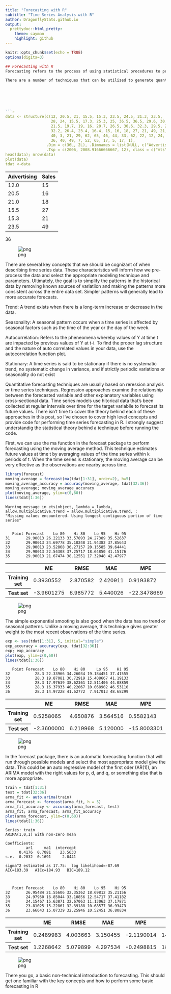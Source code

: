 ```yaml
---
title: "Forecasting with R"
subtitle: "Time Series Analysis with R"
author: DragonflyStats.github.io
output:
  prettydoc::html_pretty:
    theme: cayman
    highlight: github
---
```


```r
knitr::opts_chunk$set(echo = TRUE)
options(digits=3)
```



```r

## Forecasting with R
Forecasting refers to the process of using statistical procedures to predict future values of a time series based on historical trends. For businesses, being able gauge expected outcomes for a given time period is essential for managing marketing, planning, and finances. For example, an advertising agency may want to utilizes sales forecasts to identify which future months may require increased marketing expenditures. Companies may also use forecasts to identify which sales persons met their expected targets for a fiscal quarter.

There are a number of techniques that can be utilized to generate quantitative forecasts. Some methods are fairly simple while others are more robust and incorporate exogenous factors. Regardless of what is utilized, the first step should always be to visualize the data using a line graph. You want to consider how the metric changes over time, whether there is a distinct trend, or if there are distinct patterns that are noteworthy.






```r
data <- structure(c(12, 20.5, 21, 15.5, 15.3, 23.5, 24.5, 21.3, 23.5,
                    28, 24, 15.5, 17.3, 25.3, 25, 36.5, 36.5, 29.6, 30.5, 28, 26,
                    21.5, 19.7, 19, 16, 20.7, 26.5, 30.6, 32.3, 29.5, 28.3, 31.3,
                    32.2, 26.4, 23.4, 16.4, 15, 16, 18, 27, 21, 49, 21, 22, 28, 36,
                    40, 3, 21, 29, 62, 65, 46, 44, 33, 62, 22, 12, 24, 3, 5, 14,
                    36, 40, 49, 7, 52, 65, 17, 5, 17, 1),
                  .Dim = c(36L, 2L), .Dimnames = list(NULL, c("Advertising", "Sales")),
                  .Tsp = c(2006, 2008.91666666667, 12), class = c("mts", "ts", "matrix"))
head(data); nrow(data)
plot(data)
tdat <-data
```


<table>
<thead><tr><th>Advertising</th><th>Sales</th></tr></thead>
<tbody>
	<tr><td>12.0</td><td>15  </td></tr>
	<tr><td>20.5</td><td>16  </td></tr>
	<tr><td>21.0</td><td>18  </td></tr>
	<tr><td>15.5</td><td>27  </td></tr>
	<tr><td>15.3</td><td>21  </td></tr>
	<tr><td>23.5</td><td>49  </td></tr>
</tbody>
</table>




36



![png](output_1_2.png)


There are several key concepts that we should be cognizant of when describing time series data. These characteristics will inform how we pre-process the data and select the appropriate modeling technique and parameters. Ultimately, the goal is to simplify the patterns in the historical data by removing known sources of variatiion and making the patterns more consistent across the entire data set. Simpler patterns will generally lead to more accurate forecasts.

Trend: A trend exists when there is a long-term increase or decrease in the data.

Seasonality: A seasonal pattern occurs when a time series is affected by seasonal factors such as the time of the year or the day of the week.

Autocorrelation: Refers to the pheneomena whereby values of Y at time t are impacted by previous values of Y at t-i. To find the proper lag structure and the nature of auto correlated values in your data, use the autocorrelation function plot.

Stationary: A time series is said to be stationary if there is no systematic trend, no systematic change in variance, and if strictly periodic variations or seasonality do not exist

Quantitative forecasting techniques are usually based on reression analysis or time series techniques. Regression approaches examine the relationship between the forecasted variable and other explanatory variables using cross-sectional data. Time series models use hitorical data that’s been collected at regular intervals over time for the target variablle to forecast its future values. There isn’t time to cover the theory behind each of these approaches in this post, so I’ve chosen to cover high level concepts and provide code for performing time series forecasting in R. I strongly suggest understandig the statistical theory behind a technique before running the code.

First, we can use the ma function in the forecast package to perform forecasting using the moving average method. This technique estimates future values at time t by averaging values of the time series within k periods of t. When the time series is stationary, the moving average can be very effective as the observations are nearby across time.




```r
library(forecast)
moving_average = forecast(ma(tdat[1:31], order=2), h=5)
moving_average_accuracy = accuracy(moving_average, tdat[32:36])
moving_average; moving_average_accuracy
plot(moving_average, ylim=c(0,60))
lines(tdat[1:36])
```

    Warning message in ets(object, lambda = lambda, allow.multiplicative.trend = allow.multiplicative.trend, :
    "Missing values encountered. Using longest contiguous portion of time series"


       Point Forecast    Lo 80    Hi 80    Lo 95    Hi 95
    31       29.90013 26.22133 33.57893 24.27389 35.52637
    32       29.90013 24.69778 35.10248 21.94382 37.85643
    33       29.90013 23.52868 36.27157 20.15585 39.64441
    34       29.90013 22.54308 37.25717 18.64850 41.15176
    35       29.90013 21.67474 38.12551 17.32048 42.47977



<table>
<thead><tr><th></th><th>ME</th><th>RMSE</th><th>MAE</th><th>MPE</th><th>MAPE</th><th>MASE</th><th>ACF1</th></tr></thead>
<tbody>
	<tr><th>Training set</th><td> 0.3930552 </td><td>2.870582   </td><td>2.420911   </td><td>  0.9193872</td><td>10.08644   </td><td>0.9656057  </td><td>0.5547122  </td></tr>
	<tr><th>Test set</th><td>-3.9601275 </td><td>6.985772   </td><td>5.440026   </td><td>-22.3478669</td><td>26.99383   </td><td>2.1698107  </td><td>       NA  </td></tr>
</tbody>
</table>




![png](output_3_3.png)


The simple exponential smooting is also good when the data has no trend or seasonal patterns. Unlike a moving average, this technique gives greater weight to the most recent observations of the time series.



```r


exp <- ses(tdat[1:31], 5, initial="simple")
exp_accuracy = accuracy(exp, tdat[32:36])
exp; exp_accuracy
plot(exp, ylim=c(0,60))
lines(tdat[1:36])
```


       Point Forecast    Lo 80    Hi 80     Lo 95    Hi 95
    32           28.3 22.33966 34.26034 19.184451 37.41555
    33           28.3 19.87081 36.72919 15.408667 41.19133
    34           28.3 17.97639 38.62361 12.511406 44.08859
    35           28.3 16.37933 40.22067 10.068902 46.53110
    36           28.3 14.97228 41.62772  7.917013 48.68299



<table>
<thead><tr><th></th><th>ME</th><th>RMSE</th><th>MAE</th><th>MPE</th><th>MAPE</th><th>MASE</th><th>ACF1</th></tr></thead>
<tbody>
	<tr><th>Training set</th><td> 0.5258065 </td><td>4.650876   </td><td>3.564516   </td><td>  0.5582143</td><td>15.44111   </td><td>0.9677419  </td><td>0.1028762  </td></tr>
	<tr><th>Test set</th><td>-2.3600000 </td><td>6.219968   </td><td>5.120000   </td><td>-15.8003301</td><td>24.47892   </td><td>1.3900452  </td><td>       NA  </td></tr>
</tbody>
</table>




![png](output_5_2.png)


In the forecast package, there is an automatic forecasting function that will run through possible models and select the most appropriate model give the data. This could be an auto regressive model of the first oder (AR(1)), an ARIMA model with the right values for p, d, and q, or something else that is more appropriate.



```r
train = tdat[1:31]
test = tdat[32:36]
arma_fit <- auto.arima(train)
arma_forecast <- forecast(arma_fit, h = 5)
arma_fit_accuracy <- accuracy(arma_forecast, test)
arma_fit; arma_forecast; arma_fit_accuracy
plot(arma_forecast, ylim=c(0,60))
lines(tdat[1:36])
```


    Series: train 
    ARIMA(1,0,1) with non-zero mean 
    
    Coefficients:
             ar1     ma1  intercept
          0.4176  0.7081    23.5633
    s.e.  0.2032  0.1691     2.0441
    
    sigma^2 estimated as 17.75:  log likelihood=-87.69
    AIC=183.39   AICc=184.93   BIC=189.12



       Point Forecast    Lo 80    Hi 80    Lo 95    Hi 95
    32       26.95484 21.55606 32.35362 18.69812 35.21156
    33       24.97950 16.85044 33.10856 12.54717 37.41182
    34       24.15467 15.63871 32.67063 11.13063 37.17871
    35       23.81025 15.22861 32.39188 10.68577 36.93473
    36       23.66643 15.07339 32.25946 10.52451 36.80834



<table>
<thead><tr><th></th><th>ME</th><th>RMSE</th><th>MAE</th><th>MPE</th><th>MAPE</th><th>MASE</th><th>ACF1</th></tr></thead>
<tbody>
	<tr><th>Training set</th><td>0.2489983 </td><td>4.003663  </td><td>3.150455  </td><td>-2.1190014</td><td>14.43540  </td><td>0.855327  </td><td>-0.1393366</td></tr>
	<tr><th>Test set</th><td>1.2268642 </td><td>5.079899  </td><td>4.297534  </td><td>-0.2498815</td><td>18.17439  </td><td>1.166751  </td><td>        NA</td></tr>
</tbody>
</table>




![png](output_7_3.png)


There you go, a basic non-technical introduction to forecasting. This should get one familiar with the key concepts and how to perform some basic forecasting in R
